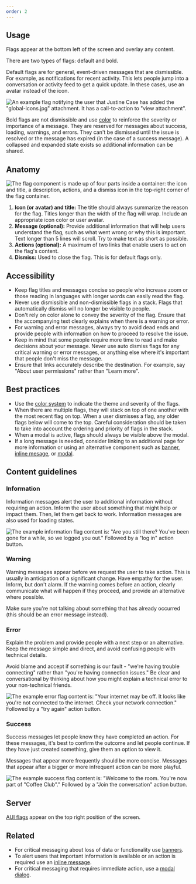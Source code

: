 ```yaml
---
order: 2
---
```


## Usage

Flags appear at the bottom left of the screen and overlay any content.

There are two types of flags: default and bold.

Default flags are for general, event-driven messages that are dismissible. For example, as notifications for recent activity. This lets people jump into a conversation or activity feed to get a quick update. In these cases, use an avatar instead of the icon.

![An example flag notifying the user that Justine Case has added the "global-icons.jpg" attachment. It has a call-to-action to "view attachment".](../images/flag-avatar-attachment.png)

Bold flags are not dismissible and use [color](/foundations/color) to reinforce the severity or importance of a message. They are reserved for messages about success, loading, warnings, and errors. They can't be dismissed until the issue is resolved or the message has expired (in the case of a success message). A collapsed and expanded state exists so additional information can be shared.

## Anatomy

![The flag component is made up of four parts inside a container: the icon and title, a description, actions, and a dismiss icon in the top-right corner of the flag container.](../images/flag-anatomy.png)

1. **Icon (or avatar) and title:** The title should always summarize the reason for the flag. Titles longer than the width of the flag will wrap. Include an appropriate icon color or user avatar.
2. **Message (optional):** Provide additional information that will help users understand the flag, such as what went wrong or why this is important. Text longer than 5 lines will scroll. Try to make text as short as possible.
3. **Actions (optional):** A maximum of two links that enable users to act on the flag's content.
4. **Dismiss:** Used to close the flag. This is for default flags only.

## Accessibility

- Keep flag titles and messages concise so people who increase zoom or those reading in languages with longer words can easily read the flag.
- Never use dismissible and non-dismissible flags in a stack. Flags that automatically dismiss will no longer be visible to people.
- Don't rely on color alone to convey the severity of the flag. Ensure that the accompanying text clearly explains when there is a warning or error.
- For warning and error messages, always try to avoid dead ends and provide people with information on how to proceed to resolve the issue.
- Keep in mind that some people require more time to read and make decisions about your message. Never use auto dismiss flags for any critical warning or error messages, or anything else where it's important that people don't miss the message.
- Ensure that links accurately describe the destination. For example, say "About user permissions" rather than "Learn more".

## Best practices

- Use the [color system](/foundations/color) to indicate the theme and severity of the flags.
- When there are multiple flags, they will stack on top of one another with the most recent flag on top. When a user dismisses a flag, any older flags below will come to the top. Careful consideration should be taken to take into account the ordering and priority of flags in the stack.
- When a modal is active, flags should always be visible above the modal.
- If a long message is needed, consider linking to an additional page for more information or using an alternative component such as [banner](/components/banner), [inline mesage](/components/inline-message), or [modal](/components/modal-dialog).

## Content guidelines

### Information

Information messages alert the user to additional information without requiring an action. Inform the user about something that might help or impact them. Then, let them get back to work. Information messages are also used for loading states.

![The example information flag content is: "Are you still there? You've been gone for a while, so we logged you out." Followed by a "log in" action button.](../images/flag-bold-info-expanded.png)

### Warning

Warning messages appear before we request the user to take action. This is usually in anticipation of a significant change. Have empathy for the user. Inform, but don't alarm. If the warning comes before an action, clearly communicate what will happen if they proceed, and provide an alternative where possible.

Make sure you're not talking about something that has already occurred (this should be an error message instead).

### Error

Explain the problem and provide people with a next step or an alternative. Keep the message simple and direct, and avoid confusing people with technical details.

Avoid blame and accept if something is our fault - "we're having trouble connecting" rather than "you're having connection issues." Be clear and conversational by thinking about how you might explain a technical error to your non-technical friends.

![The example error flag content is: "Your internet may be off. It looks like you're not connected to the internet. Check your network connection." Followed by a "try again" action button.](../images/flag-bold-error-expanded.png)

### Success

Success messages let people know they have completed an action. For these messages, it's best to confirm the outcome and let people continue. If they have just created something, give them an option to view it.

Messages that appear more frequently should be more concise. Messages that appear after a bigger or more infrequent action can be more playful.

![The example success flag content is: "Welcome to the room. You're now part of "Coffee Club"." Followed by a "Join the conversation" action button.](../images/flag-bold-success-expanded.png)

## Server

[AUI flags](https://docs.atlassian.com/aui/latest/docs/flag.html) appear on the top right position of the screen.

## Related

- For critical messaging about loss of data or functionality use [banners](/components/banner).
- To alert users that important information is available or an action is required use an [inline message](/components/inline-message).
- For critical messaging that requires immediate action, use a [modal dialog](/components/modal-dialog).
